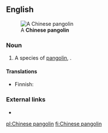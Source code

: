 ==English==
[[File:Pangolin's tail.jpg|thumb|A '''Chinese pangolin''']]

===Noun===
{{en-noun}}

# A species of [[pangolin]], {{taxlink|Manis pentadactyla|species|noshow=1}}.

====Translations====
{{trans-top|species of pangolin}}
* Finnish: {{t|fi|kiinanmuurahaiskäpy}}
{{trans-mid}}
{{trans-bottom}}

===External links===
* {{pedia|pangolin}}

[[pl:Chinese pangolin]]
[[fi:Chinese pangolin]]